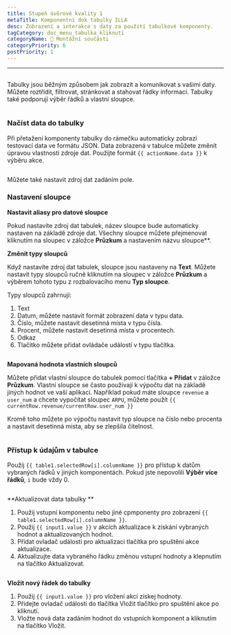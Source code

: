 ```yaml
---
title: Stupeň úvěrové kvality 1
metaTitle: Komponentní dok tabulky ILLA
desc: Zobrazení a interakce s daty za použití tabulkové komponenty.
tagCategory: doc_menu_tabulka_kliknutí
categoryName: 🧬 Montážní součásti
categoryPriority: 6
postPriority: 1
---
```


* * *

## <h2 hidden>Tabulka</h2>

Tabulky jsou běžným způsobem jak zobrazit a komunikovat s vašimi daty. Můžete roztřídit, filtrovat, stránkovat a stahovat řádky informací. Tabulky také podporují výběr řádků a vlastní sloupce.

<img
  src='https://cdn.illacloud.com/official-website/img/docs/assemble/table.png'
  alt=""
/>

### Načíst data do tabulky

Při přetažení komponenty tabulky do rámečku automaticky zobrazí testovací data ve formátu JSON. Data zobrazená v tabulce můžete změnit úpravou vlastnosti zdroje dat. Použijte formát `{{ actionName.data }}` k výběru akce.

<img
  src='https://cdn.illacloud.com/official-website/img/docs/assemble/table1.png'
  alt=""
/>

Můžete také nastavit zdroj dat zadáním pole.

### Nastavení sloupce

**Nastavit aliasy pro datové sloupce**

Pokud nastavíte zdroj dat tabulek, název sloupce bude automaticky nastaven na základě zdroje dat. Všechny sloupce můžete přejmenovat kliknutím na sloupec v záložce **Průzkum** a nastavením názvu sloupce\*\*.

**Změnit typy sloupců**

Když nastavíte zdroj dat tabulek, sloupce jsou nastaveny na **Text**. Můžete nastavit typy sloupců ručně kliknutím na sloupec v záložce **Průzkum** a výběrem tohoto typu z rozbalovacího menu **Typ sloupce**.

Typy sloupců zahrnují:

1.  Text
2.  Datum, můžete nastavit formát zobrazení data v typu data.
3.  Číslo, můžete nastavit desetinná místa v typu čísla.
4.  Procent, můžete nastavit desetinná místa v procentech.
5.  Odkaz
6.  Tlačítko můžete přidat ovládače událostí v typu tlačítka.

<img
  src='https://cdn.illacloud.com/official-website/img/docs/assemble/table2.png'
  alt=""
/>

**Mapovaná hodnota vlastních sloupců**

Můžete přidat vlastní sloupce do tabulek pomocí tlačítka **+ Přidat** v záložce **Průzkum**. Vlastní sloupce se často používají k výpočtu dat na základě jiných hodnot ve vaší aplikaci. Například pokud máte sloupce `revenue` a `user_num` a chcete vypočítat sloupec `ARPU`, můžete použít `{{ currentRow.revenue/currentRow.user_num }}`

Kromě toho můžete po výpočtu nastavit typ sloupce na číslo nebo procenta a nastavit desetinná místa, aby se zlepšila čitelnost.

<img
  src='https://cdn.illacloud.com/official-website/img/docs/assemble/table3.png'
  alt=""
/>

### Přístup k údajům v tabulce

Použij `{{ table1.selectedRow[i].columnName }}` pro přístup k datům vybraných řádků v jiných komponentách. Pokud jste nepovolili **Výběr více řádků**, `i` bude vždy 0.

<img
  src='https://cdn.illacloud.com/official-website/img/docs/assemble/table4.png'
  alt=""
/>

**Aktualizovat data tabulky **

1.  Použij vstupní komponentu nebo jiné cpmponenty pro zobrazení `{{ table1.selectedRow[i].columnName }}`.
2.  Použij `{{ input1.value }}` v akcích aktualizace k získání vybraných hodnot a aktualizovaných hodnot.
3.  Přidat ovladač události pro aktualizaci tlačítka pro spuštění akce aktualizace.
4.  Aktualizujte data vybraného řádku změnou vstupní hodnoty a klepnutím na tlačítko Aktualizovat.

<img
  src='https://cdn.illacloud.com/official-website/img/docs/assemble/table5.png'
  alt=""
/>

**Vložit nový řádek do tabulky**

1.  Použij `{{ input1.value }}` pro vložení akcí získej hodnoty.
2.  Přidejte ovladač události do tlačítka Vložit tlačítko pro spuštění akce po kliknutí.
3.  Vložte nová data zadáním hodnot do vstupních komponent a kliknutím na tlačítko Vložit.

<img
  src='https://cdn.illacloud.com/official-website/img/docs/assemble/table6.png'
  alt=""
/>
